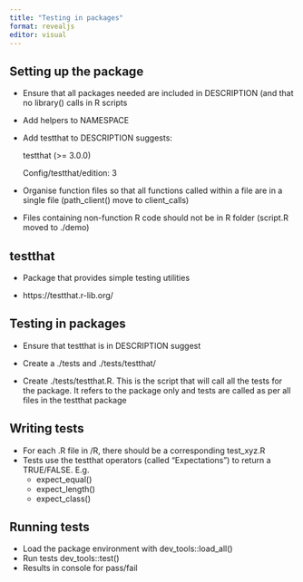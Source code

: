 ```yaml
---
title: "Testing in packages"
format: revealjs
editor: visual
---
```


## Setting up the package

-   Ensure that all packages needed are included in DESCRIPTION (and that no library() calls in R scripts

-   Add helpers to NAMESPACE

-   Add testthat to DESCRIPTION suggests:

    testthat (\>= 3.0.0)

    Config/testthat/edition: 3

-   Organise function files so that all functions called within a file are in a single file (path_client() move to client_calls)

-   Files containing non-function R code should not be in R folder (script.R moved to ./demo)

## testthat

-   Package that provides simple testing utilities

-   https://testthat.r-lib.org/

## Testing in packages

-   Ensure that testthat is in DESCRIPTION suggest

-   Create a ./tests and ./tests/testthat/

-   Create ./tests/testthat.R. This is the script that will call all the tests for the package. It refers to the package only and tests are called as per all files in the testthat package

## Writing tests

-   For each .R file in /R, there should be a corresponding test_xyz.R
-   Tests use the testthat operators (called "Expectations") to return a TRUE/FALSE. E.g.
    -   expect_equal()
    -   expect_length()
    -   expect_class()

## Running tests

-   Load the package environment with dev_tools::load_all()
-   Run tests dev_tools::test()
-   Results in console for pass/fail
